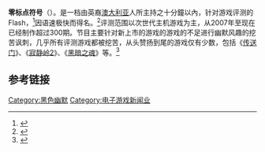 {{Inappropriate tone|time=2019-08-18T23:51:45+00:00}}
{{NoteTA
| G1=Games
|1=zh-cn:本·"雅兹"·克罗肖; zh-tw:本·「亞奇」·克勞薩;
}}
{{Infobox television
| show_name = 零标点符号
| image =
| caption =
| show_name_2 =
| genre = [[电子游戏|电子游戏]]评测、[[黑色喜剧|黑色喜剧]]
| format =
| creator = {{le|本·"雅兹"·克罗肖|Ben "Yahtzee" Croshaw}}
| developer =
| writer =
| director =
| creative_director =
| presenter =
| starring =
| judges =
| voices =
| narrated =
| theme_music_composer =
| opentheme =
| endtheme =
| composer =
| country = 澳大利亚
| language = 英语
| num_seasons =
| num_episodes = 347
| executive_producer =
| producer =
| editor =
| location =
| cinematography =
| camera =
| runtime =
| company =
| distributor = [[The_Escapist_(杂志)|The Escapist]]（主要）<br/>[[YouTube|YouTube]]
| channel = '''网络：'''The Escapist上的[http://www.escapistmagazine.com/videos/view/zero-punctuation Zero Punctuation]
| picture_format =
| audio_format =
| first_run =
| first_aired = {{Start date|2007|07|24}}
| last_aired = 至今
| status =
| preceded_by =
| followed_by =
| related =
| website = http://www.escapistmagazine.com/videos/view/zero-punctuation
}}

'''零标点符号'''（{{lang|en|''Zero Punctuation''}}）。是一档由英裔[[澳大利亚|澳大利亚]]人{{le|本·"雅兹"·克罗肖|Ben "Yahtzee" Croshaw}}所主持之十分鐘以內，针对游戏评测的Flash，<ref name="fullyramblomatic-reviews">{{Cite web |url=http://www.fullyramblomatic.com/reviews/ |title=Reviews on FullyRamblomatic |first=Ben |last=Croshaw |year=2008 |accessdate=January 9, 2014 |archive-date=2021-01-25 |archive-url=https://web.archive.org/web/20210125012126/http://www.fullyramblomatic.com/reviews/ |dead-url=no }}</ref>因语速极快而得名。<ref name="gamespotinterview">{{Cite web |url=http://uk.gamespot.com/news/6235040/pressspotting-ramblin-with-ben-yahtzee-croshaw |title=PressSpotting: Ramblin' with Ben 'Yahtzee' Croshaw |first=Kyle |last=Orland |date=March 22, 2008 |work=[[GameSpot|GameSpot]] |accessdate=September 3, 2011 }}{{dead link|date=2018年5月 |bot=InternetArchiveBot |fix-attempted=yes }}</ref>评测范围以次世代主机游戏为主，从2007年至现在已经制作超过300期。节目主要针对新上市的游戏的游戏的不足进行幽默风趣的挖苦讽刺，几乎所有评测游戏都被挖苦，从头赞扬到尾的游戏仅有少数，包括《[[傳送門|传送门]]》、《[[寂静岭2|寂静岭2]]》、《[[黑暗之魂|黑暗之魂]]》等。<ref>{{Cite web |url=http://www.escapistmagazine.com/videos/view/zero-punctuation/7417-Next-Gen-Buyers-Guide |title=Zero Punctuation - Next Gen Buyer's Guide |first=Ben |last=Croshaw |date=June 5, 2013 |work=[[The_Escapist_(magazine)|The Escapist]] |accessdate=January 8, 2014 |archive-date=2020-01-21 |archive-url=https://web.archive.org/web/20200121204532/http://www.escapistmagazine.com/videos/view/zero-punctuation/7417-Next-Gen-Buyers-Guide |dead-url=no }}</ref>

== 参考链接 ==
{{reflist}}

{{DEFAULTSORT:Zero Punctuation}}
[[Category:黑色幽默|Category:黑色幽默]]
[[Category:电子游戏新闻业|Category:电子游戏新闻业]]

{{videogame-culture-stub}}